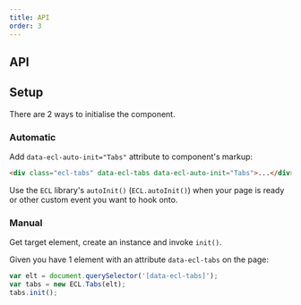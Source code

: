 ```yaml
---
title: API
order: 3
---
```



## API

<TabsJSDoc />

## Setup

There are 2 ways to initialise the component.

### Automatic

Add `data-ecl-auto-init="Tabs"` attribute to component's markup:

```html
<div class="ecl-tabs" data-ecl-tabs data-ecl-auto-init="Tabs">...</div>
```

Use the `ECL` library's `autoInit()` (`ECL.autoInit()`) when your page is ready or other custom event you want to hook onto.

### Manual

Get target element, create an instance and invoke `init()`.

Given you have 1 element with an attribute `data-ecl-tabs` on the page:

```js
var elt = document.querySelector('[data-ecl-tabs]');
var tabs = new ECL.Tabs(elt);
tabs.init();
```
